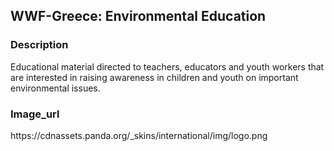 ## WWF-Greece: Environmental Education
### Description

Educational material directed to teachers, educators and youth workers that are interested in raising awareness in children and youth on important environmental issues. 

### Image_url

https://cdnassets.panda.org/_skins/international/img/logo.png


